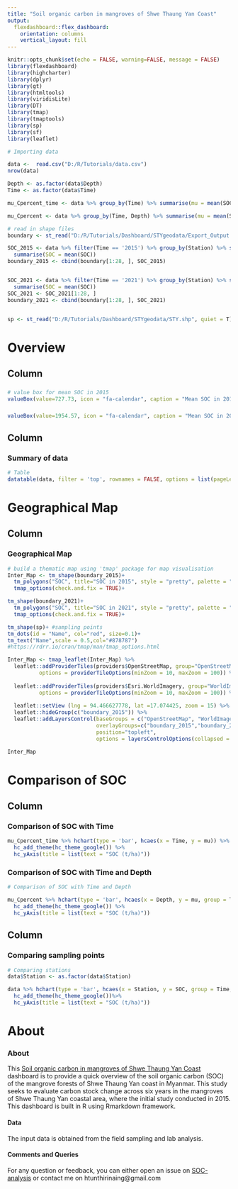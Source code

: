 ```yaml
---
title: "Soil organic carbon in mangroves of Shwe Thaung Yan Coast"
output: 
  flexdashboard::flex_dashboard:
    orientation: columns
    vertical_layout: fill  
---
```


```r
knitr::opts_chunk$set(echo = FALSE, warning=FALSE, message = FALSE)
library(flexdashboard)
library(highcharter)
library(dplyr)
library(gt)
library(htmltools)
library(viridisLite)
library(DT)
library(tmap)
library(tmaptools)
library(sp)
library(sf)
library(leaflet)
```

```r
# Importing data

data <-  read.csv("D:/R/Tutorials/data.csv")
nrow(data)

Depth <- as.factor(data$Depth)
Time <- as.factor(data$Time)
```

```r
mu_Cpercent_time <- data %>% group_by(Time) %>% summarise(mu = mean(SOC))

mu_Cpercent <- data %>% group_by(Time, Depth) %>% summarise(mu = mean(SOC))
```

```r
# read in shape files
boundary <- st_read("D:/R/Tutorials/Dashboard/STYgeodata/Export_Output.shp", quiet = T) #project boundary

SOC_2015 <- data %>% filter(Time == '2015') %>% group_by(Station) %>% select(SOC) %>%
  summarise(SOC = mean(SOC))
boundary_2015 <- cbind(boundary[1:28, ], SOC_2015)


SOC_2021 <- data %>% filter(Time == '2021') %>% group_by(Station) %>% select(SOC) %>%
  summarise(SOC = mean(SOC))
SOC_2021 <- SOC_2021[1:28, ]
boundary_2021 <- cbind(boundary[1:28, ], SOC_2021)


sp <- st_read("D:/R/Tutorials/Dashboard/STYgeodata/STY.shp", quiet = T) #sampling points
```


Overview
================================================================================

Column {data-width=155}
-----------------------------------------------------------------------

###

```r
# value box for mean SOC in 2015
valueBox(value=727.73, icon = "fa-calendar", caption = "Mean SOC in 2015", color = "#fdb863")
```

###
```r
valueBox(value=1954.57, icon = "fa-calendar", caption = "Mean SOC in 2021", color = "#8dd3c7")

```


Column{data-height=850}
-----------------------------------------------------------------------

### Summary of data

```r
# Table
datatable(data, filter = 'top', rownames = FALSE, options = list(pageLength = 50))

```

Geographical Map
=======================================================================

Column {.tabset}
-------------------------------------------------

### Geographical Map

```r
# build a thematic map using 'tmap' package for map visualisation
Inter_Map <- tm_shape(boundary_2015)+
  tm_polygons("SOC", title="SOC in 2015", style = "pretty", palette = "YlOrBr")+
  tmap_options(check.and.fix = TRUE)+

tm_shape(boundary_2021)+
  tm_polygons("SOC", title="SOC in 2021", style = "pretty", palette = "Blues")+
  tmap_options(check.and.fix = TRUE)+

tm_shape(sp)+ #sampling points
tm_dots(id = "Name", col="red", size=0.1)+
tm_text("Name",scale = 0.5,col="#878787")
#https://rdrr.io/cran/tmap/man/tmap_options.html

Inter_Map <- tmap_leaflet(Inter_Map) %>%
  leaflet::addProviderTiles(providers$OpenStreetMap, group="OpenStreetMap", 
          options = providerTileOptions(minZoom = 10, maxZoom = 100)) %>%
  
  leaflet::addProviderTiles(providers$Esri.WorldImagery, group="WorldImagery", 
          options = providerTileOptions(minZoom = 10, maxZoom = 100)) %>%
  
  leaflet::setView (lng = 94.466627778, lat =17.074425, zoom = 15) %>%
  leaflet::hideGroup(c("boundary_2015")) %>%
  leaflet::addLayersControl(baseGroups = c("OpenStreetMap", "WorldImagery"),
                            overlayGroups=c("boundary_2015","boundary_2021", "sampling points"),
                            position="topleft",
                            options = layersControlOptions(collapsed = FALSE)) 

Inter_Map

```



Comparison of SOC
=======================================================================



Column {data-width=350}
-----------------------------------------------------------------------

### Comparison of SOC with Time
```r

mu_Cpercent_time %>% hchart(type = 'bar', hcaes(x = Time, y = mu)) %>%
  hc_add_theme(hc_theme_google()) %>%
  hc_yAxis(title = list(text = "SOC (t/ha)"))

```



### Comparison of SOC with Time and Depth

```r
# Comparison of SOC with Time and Depth

mu_Cpercent %>% hchart(type = 'bar', hcaes(x = Depth, y = mu, group = Time, color = Time)) %>%
  hc_add_theme(hc_theme_google()) %>%
  hc_yAxis(title = list(text = "SOC (t/ha)"))

```

Column {.tabset}
-----------------------------------------------------------------------

### Comparing sampling points

```r
# Comparing stations
data$Station <- as.factor(data$Station)

data %>% hchart(type = 'bar', hcaes(x = Station, y = SOC, group = Time, color = Time)) %>%
  hc_add_theme(hc_theme_google())%>%
  hc_yAxis(title = list(text = "SOC (t/ha)"))

```

About {}
=======================================================================

### About

This [Soil organic carbon in mangroves of Shwe Thaung Yan Coast](https://hthirinaing.github.io/) dashboard is to provide a quick overview of the soil organic carbon (SOC) of the mangrove forests of Shwe Thaung Yan coast in Myanmar. This study seeks to evaluate carbon stock change across six years in the mangroves of Shwe Thaung Yan coastal area, where the initial study conducted in 2015. This dashboard is built in R using Rmarkdown framework.

#### Data
The input data is obtained from the field sampling and lab analysis.

#### Comments and Queries
For any question or feedback, you can either open an issue on [SOC-analysis](https://github.com/hthirinaing/SOC-analysis) or contact me on htunthirinaing@gmail.com





